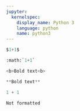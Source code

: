 ---
jupyter:
  kernelspec:
    display_name: Python 3
    language: python
    name: python3
---

```{python raw_mimetype=text/latex, active="", eval=FALSE}
$1+1$
```

```{python raw_mimetype=text/restructuredtext, active="", eval=FALSE}
:math:`1+1`
```

```{python raw_mimetype=text/html, active="", eval=FALSE}
<b>Bold text<b>
```

```{python raw_mimetype=text/markdown, active="", eval=FALSE}
**Bold text**
```

```{python raw_mimetype=text/x-python, active="", eval=FALSE}
1 + 1
```

```{python active="", eval=FALSE}
Not formatted
```
